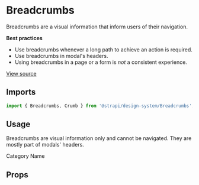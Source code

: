 <!--- Breadcrumbs.stories.mdx --->


<Meta title="Design System/Components/Breadcrumbs" component={Breadcrumbs} />

# Breadcrumbs

Breadcrumbs are a visual information that inform users of their navigation.

**Best practices**

- Use breadcrumbs whenever a long path to achieve an action is required.
- Use breadcrumbs in modal's headers.
- Using breadcrumbs in a page or a form is _not_ a consistent experience.

[View source](https://github.com/strapi/design-system/tree/develop/packages/strapi-design-system/src/Breadcrumbs)

## Imports

```js
import { Breadcrumbs, Crumb } from '@strapi/design-system/Breadcrumbs';
```

## Usage

Breadcrumbs are visual information only and cannot be navigated. They are mostly part of modals' headers.

<Canvas>
  <Story name="base">
    <Stack horizontal size={3}>
      <CollectionType />
      <Breadcrumbs label="Category model, name field">
        <Crumb>Category</Crumb>
        <Crumb>Name</Crumb>
      </Breadcrumbs>
    </Stack>
  </Story>
</Canvas>

## Props

<ArgsTable of={Breadcrumbs} />
